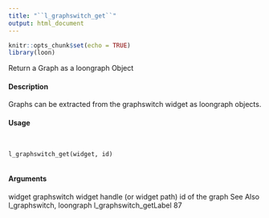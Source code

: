 ```yaml
---
title: "``l_graphswitch_get``"
output: html_document
---
```


```r
knitr::opts_chunk$set(echo = TRUE)
library(loon)
```

 Return a Graph as a loongraph Object

#### Description 

Graphs can be extracted from the graphswitch widget as loongraph objects.

#### Usage
<pre><code>

l_graphswitch_get(widget, id)

</code></pre>
#### Arguments 

widget graphswitch widget handle (or widget path)
id of the graph
See Also
l_graphswitch, loongraph
l_graphswitch_getLabel 87

